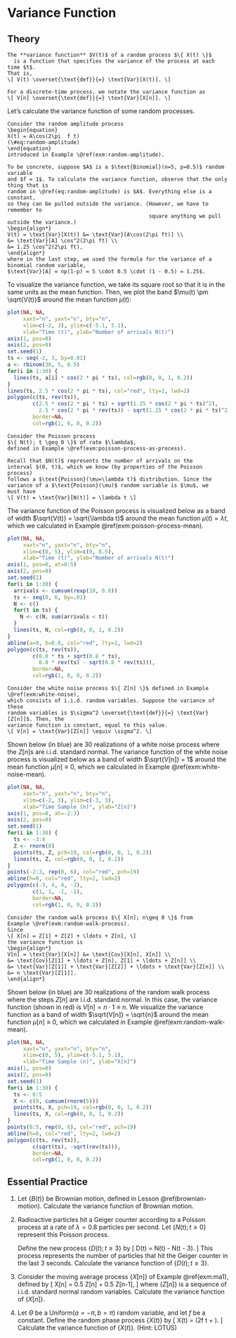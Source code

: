 # Variance Function {#var-function}

## Theory {-}

```definition
The **variance function** $V(t)$ of a random process $\{ X(t) \}$ 
  is a function that specifies the variance of the process at each time $t$. 
That is,
\[ V(t) \overset{\text{def}}{=} \text{Var}[X(t)]. \]

For a discrete-time process, we notate the variance function as 
\[ V[n] \overset{\text{def}}{=} \text{Var}[X[n]]. \]
```

Let's calculate the variance function of some random processes.

```example
Consider the random amplitude process 
\begin{equation}
X(t) = A\cos(2\pi  f t)
(\#eq:random-amplitude)
\end{equation}
introduced in Example \@ref(exm:random-amplitude). 

To be concrete, suppose $A$ is a $\text{Binomial}(n=5, p=0.5)$ random variable 
and $f = 1$. To calculate the variance function, observe that the only thing that is 
random in \@ref(eq:random-amplitude) is $A$. Everything else is a constant, 
so they can be pulled outside the variance. (However, we have to remember to 
                                             square anything we pull outside the variance.)
\begin{align*}
V(t) = \text{Var}[X(t)] &= \text{Var}[A\cos(2\pi ft)] \\
&= \text{Var}[A] \cos^2(2\pi ft) \\
&= 1.25 \cos^2(2\pi ft),
\end{align*}
where in the last step, we used the formula for the variance of a binomial random variable, 
$\text{Var}[A] = np(1-p) = 5 \cdot 0.5 \cdot (1 - 0.5) = 1.25$.
```

To visualize the variance function, we take its square root so that it is in the same units as the 
mean function. Then, we plot the band $\mu(t) \pm \sqrt{V(t)}$ around the mean function $\mu(t)$:
```r
plot(NA, NA,
     xaxt="n", yaxt="n", bty="n",
     xlim=c(-2, 3), ylim=c(-5.1, 5.1),
     xlab="Time (t)", ylab="Number of arrivals N(t)")
axis(1, pos=0)
axis(2, pos=0)
set.seed(1)
ts <- seq(-2, 3, by=0.01)
a <- rbinom(30, 5, 0.5)
for(i in 1:30) {
  lines(ts, a[i] * cos(2 * pi * ts), col=rgb(0, 0, 1, 0.2))
}
lines(ts, 2.5 * cos(2 * pi * ts), col="red", lty=2, lwd=2)
polygon(c(ts, rev(ts)),
        c(2.5 * cos(2 * pi * ts) + sqrt(1.25 * cos(2 * pi * ts)^2),
          2.5 * cos(2 * pi * rev(ts)) - sqrt(1.25 * cos(2 * pi * ts)^2)),
        border=NA,
        col=rgb(1, 0, 0, 0.2))
```

```example
Consider the Poisson process 
$\{ N(t); t \geq 0 \}$ of rate $\lambda$, 
defined in Example \@ref(exm:poisson-process-as-process).

Recall that $N(t)$ represents the number of arrivals on the 
interval $(0, t)$, which we know (by properties of the Poisson process) 
follows a $\text{Poisson}(\mu=\lambda t)$ distribution. Since the 
variance of a $\text{Poisson}(\mu)$ random variable is $\mu$, we 
must have
\[ V(t) = \text{Var}[N(t)] = \lambda t \]
```

The variance function of the Poisson process is visualized below as a band of width 
$\sqrt{V(t)} = \sqrt{\lambda t}$ around the mean function $\mu(t) = \lambda t$, which 
we calculated in Example \@ref(exm:poisson-process-mean).

```r
plot(NA, NA,
     xaxt="n", yaxt="n", bty="n",
     xlim=c(0, 5), ylim=c(0, 8.5),
     xlab="Time (t)", ylab="Number of arrivals N(t)")
axis(1, pos=0, at=0:5)
axis(2, pos=0)
set.seed(1)
for(i in 1:30) {
  arrivals <- cumsum(rexp(10, 0.8))
  ts <- seq(0, 6, by=.01)
  N <- c()
  for(t in ts) {
    N <- c(N, sum(arrivals < t))
  }
  lines(ts, N, col=rgb(0, 0, 1, 0.2))
}
abline(a=0, b=0.8, col="red", lty=2, lwd=2)
polygon(c(ts, rev(ts)),
        c(0.8 * ts + sqrt(0.8 * ts),
          0.8 * rev(ts) - sqrt(0.8 * rev(ts))),
        border=NA,
        col=rgb(1, 0, 0, 0.2))
```

```example
Consider the white noise process $\{ Z[n] \}$ defined in Example \@ref(exm:white-noise), 
which consists of i.i.d. random variables. Suppose the variance of these 
random variables is $\sigma^2 \overset{\text{def}}{=} \text{Var}[Z[n]]$. Then, the 
variance function is constant, equal to this value.
\[ V[n] = \text{Var}[Z[n]] \equiv \sigma^2. \]
```

Shown below (in blue) are 30 realizations of a white noise process where the $Z[n]$s 
are i.i.d. standard normal.
The variance function of the white noise process is visualized below as a band of width 
$\sqrt{V[n]} = 1$ around the mean function $\mu[n] \equiv 0$, which we calculated in Example \@ref(exm:white-noise-mean).

```r
plot(NA, NA,
     xaxt="n", yaxt="n", bty="n",
     xlim=c(-2, 3), ylim=c(-3, 3),
     xlab="Time Sample (n)", ylab="Z[n]")
axis(1, pos=0, at=-2:3)
axis(2, pos=0)
set.seed(1)
for(i in 1:30) {
  ts <- -3:4
  Z <- rnorm(8)
  points(ts, Z, pch=19, col=rgb(0, 0, 1, 0.2))
  lines(ts, Z, col=rgb(0, 0, 1, 0.2))
}
points(-2:3, rep(0, 6), col="red", pch=19)
abline(h=0, col="red", lty=2, lwd=2)
polygon(c(-3, 4, 4, -3),
        c(1, 1, -1, -1),
        border=NA,
        col=rgb(1, 0, 0, 0.2))
```

```example
Consider the random walk process $\{ X[n]; n\geq 0 \}$ from 
Example \@ref(exm:random-walk-process). 
Since 
\[ X[n] = Z[1] + Z[2] + \ldots + Z[n], \]
the variance function is 
\begin{align*} 
V[n] = \text{Var}[X[n]] &= \text{Cov}[X[n], X[n]] \\
&= \text{Cov}[Z[1] + \ldots + Z[n], Z[1] + \ldots + Z[n]] \\
&= \text{Var}[Z[1]] + \text{Var}[Z[2]] + \ldots + \text{Var}[Z[n]] \\
&= n \text{Var}[Z[1]].
\end{align*}
```

Shown below (in blue) are 30 realizations of the random walk process where the steps $Z[n]$ are 
i.i.d. standard normal. In this case, the variance function (shown in red) is $V[n] = n \cdot 1 \equiv n$. 
We visualize the variance function as a band of width $\sqrt{V[n]} = \sqrt{n}$ 
around the mean function $\mu[n] \equiv 0$, which we calculated in Example \@ref(exm:random-walk-mean).

```r
plot(NA, NA,
     xaxt="n", yaxt="n", bty="n",
     xlim=c(0, 5), ylim=c(-5.1, 5.1),
     xlab="Time Sample (n)", ylab="X[n]")
axis(1, pos=0)
axis(2, pos=0)
set.seed(1)
for(i in 1:30) {
  ts <- 0:5
  X <- c(0, cumsum(rnorm(5)))
  points(ts, X, pch=19, col=rgb(0, 0, 1, 0.2))
  lines(ts, X, col=rgb(0, 0, 1, 0.2))
}
points(0:5, rep(0, 6), col="red", pch=19)
abline(h=0, col="red", lty=2, lwd=2)
polygon(c(ts, rev(ts)),
        c(sqrt(ts), -sqrt(rev(ts))),
        border=NA,
        col=rgb(1, 0, 0, 0.2))
```

## Essential Practice {-}

1. Let $\{B(t)\}$ be Brownian motion, defined in Lesson \@ref(brownian-motion). Calculate the 
variance function of Brownian motion.

2. Radioactive particles hit a Geiger counter according to a Poisson process 
at a rate of $\lambda=0.8$ particles per second. Let $\{ N(t); t \geq 0 \}$ represent this Poisson process.

    Define the new process $\{ D(t); t \geq 3 \}$ by 
    \[ D(t) = N(t) - N(t - 3). \]
    This process represents the number of particles that hit the Geiger counter in the last 3 seconds. 
    Calculate the variance function of $\{ D(t); t \geq 3 \}$.
 
3. Consider the moving average process $\{ X[n] \}$ of Example \@ref(exm:ma1), defined by 
\[ X[n] = 0.5 Z[n] + 0.5 Z[n-1], \]
where $\{ Z[n] \}$ is a sequence of i.i.d. standard normal random variables. 
Calculate the variance function of $\{ X[n] \}$.
    
4. Let $\Theta$ be a $\text{Uniform}(a=-\pi, b=\pi)$ random variable, and let $f$ be a constant. 
Define the random phase process $\{ X(t) \}$ by
\[ X(t) = \cos(2\pi f t + \Theta). \]
Calculate the variance function of $\{ X(t) \}$. (Hint: LOTUS)
